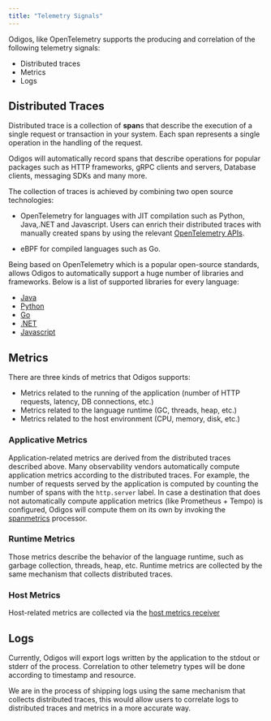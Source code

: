 ```yaml
---
title: "Telemetry Signals"
---
```


Odigos, like OpenTelemetry supports the producing and correlation of the following telemetry signals:

- Distributed traces
- Metrics
- Logs

## Distributed Traces

Distributed trace is a collection of **span**s that describe the execution of a
single request or transaction in your system.
Each span represents a single operation in the handling of the request.

Odigos will automatically record spans that describe operations
for popular packages such as HTTP frameworks, gRPC clients and
servers, Database clients, messaging SDKs and many more.

The collection of traces is achieved by combining two open source technologies:

- OpenTelemetry for languages with JIT compilation such as Python, Java,.NET and
  Javascript. Users can enrich their distributed traces with manually created
  spans by using the relevant
  [OpenTelemetry APIs](https://opentelemetry.io/docs/instrumentation/).

- eBPF for compiled languages such as Go.

Being based on OpenTelemetry which is a popular open-source standards,
allows Odigos to automatically support a huge number of libraries and frameworks.
Below is a list of supported libraries for every language:

- [Java](https://github.com/open-telemetry/opentelemetry-java-instrumentation/tree/main/instrumentation)
- [Python](https://github.com/open-telemetry/opentelemetry-python-contrib/tree/main/instrumentation)
- [Go](https://github.com/keyval-dev/opentelemetry-go-instrumentation/tree/master/pkg/instrumentors/bpf)
- [.NET](https://github.com/open-telemetry/opentelemetry-dotnet-instrumentation/blob/main/docs/config.md#instrumented-traces-libraries-and-frameworks)
- [Javascript](https://github.com/open-telemetry/opentelemetry-js-contrib/tree/main/plugins/node)

## Metrics

There are three kinds of metrics that Odigos supports:

- Metrics related to the running of the application (number of HTTP requests,
  latency, DB connections, etc.)
- Metrics related to the language runtime (GC, threads, heap, etc.)
- Metrics related to the host environment (CPU, memory, disk, etc.)

### Applicative Metrics

Application-related metrics are derived from the distributed traces described
above. Many observability vendors automatically compute application metrics
according to the distributed traces. For example, the number of requests served
by the application is computed by counting the number of spans with the
`http.server` label. In case a destination that does not automatically compute
application metrics (like Prometheus + Tempo) is configured, Odigos will compute
them on its own by invoking the
[spanmetrics](https://github.com/open-telemetry/opentelemetry-collector-contrib/tree/main/processor/spanmetricsprocessor)
processor.

### Runtime Metrics

Those metrics describe the behavior of the language runtime, such as garbage
collection, threads, heap, etc. Runtime metrics are collected by the same
mechanism that collects distributed traces.

### Host Metrics

Host-related metrics are collected via the
[host metrics receiver](https://github.com/open-telemetry/opentelemetry-collector-contrib/tree/main/receiver/hostmetricsreceiver)

## Logs

Currently, Odigos will export logs written by the application to the stdout or
stderr of the process. Correlation to other telemetry types will be done
according to timestamp and resource.

We are in the process of shipping logs using the same mechanism that collects
distributed traces, this would allow users to correlate logs to distributed
traces and metrics in a more accurate way.
